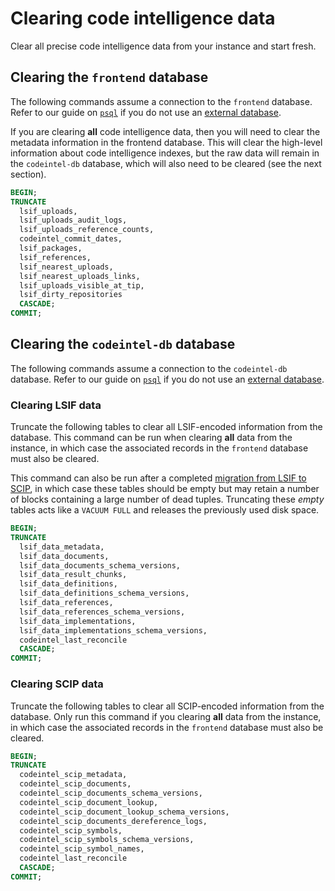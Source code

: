 # Clearing code intelligence data

Clear all precise code intelligence data from your instance and start fresh.

## Clearing the `frontend` database

The following commands assume a connection to the `frontend` database. Refer to our guide on [`psql`](/admin/how-to/run-psql) if you do not use an [external database](/admin/external_services/).

If you are clearing **all** code intelligence data, then you will need to clear the metadata information in the frontend database. This will clear the high-level information about code intelligence indexes, but the raw data will remain in the `codeintel-db` database, which will also need to be cleared (see the next section).

```sql
BEGIN;
TRUNCATE
  lsif_uploads,
  lsif_uploads_audit_logs,
  lsif_uploads_reference_counts,
  codeintel_commit_dates,
  lsif_packages,
  lsif_references,
  lsif_nearest_uploads,
  lsif_nearest_uploads_links,
  lsif_uploads_visible_at_tip,
  lsif_dirty_repositories
  CASCADE;
COMMIT;
```

## Clearing the `codeintel-db` database

The following commands assume a connection to the `codeintel-db` database. Refer to our guide on [`psql`](/admin/how-to/run-psql) if you do not use an [external database](/admin/external_services/).

### Clearing LSIF data

Truncate the following tables to clear all LSIF-encoded information from the database. This command can be run when clearing **all** data from the instance, in which case the associated records in the `frontend` database must also be cleared.

This command can also be run after a completed [migration from LSIF to SCIP](/admin/how-to/lsif_scip_migration), in which case these tables should be empty but may retain a number of blocks containing a large number of dead tuples. Truncating these _empty_ tables acts like a `VACUUM FULL` and releases the previously used disk space.

```sql
BEGIN;
TRUNCATE
  lsif_data_metadata,
  lsif_data_documents,
  lsif_data_documents_schema_versions,
  lsif_data_result_chunks,
  lsif_data_definitions,
  lsif_data_definitions_schema_versions,
  lsif_data_references,
  lsif_data_references_schema_versions,
  lsif_data_implementations,
  lsif_data_implementations_schema_versions,
  codeintel_last_reconcile
  CASCADE;
COMMIT;
```

### Clearing SCIP data

Truncate the following tables to clear all SCIP-encoded information from the database. Only run this command if you clearing **all** data from the instance, in which case the associated records in the `frontend` database must also be cleared.

```sql
BEGIN;
TRUNCATE
  codeintel_scip_metadata,
  codeintel_scip_documents,
  codeintel_scip_documents_schema_versions,
  codeintel_scip_document_lookup,
  codeintel_scip_document_lookup_schema_versions,
  codeintel_scip_documents_dereference_logs,
  codeintel_scip_symbols,
  codeintel_scip_symbols_schema_versions,
  codeintel_scip_symbol_names,
  codeintel_last_reconcile
  CASCADE;
COMMIT;
```

